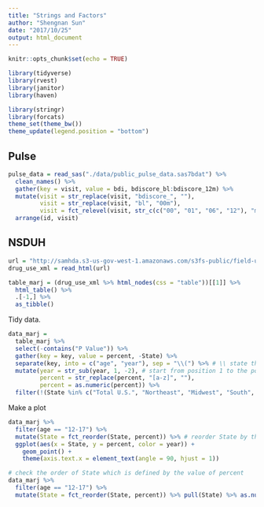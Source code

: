 ```yaml
---
title: "Strings and Factors"
author: "Shengnan Sun"
date: "2017/10/25"
output: html_document
---
```


```r
knitr::opts_chunk$set(echo = TRUE)

library(tidyverse)
library(rvest)
library(janitor)
library(haven)

library(stringr)
library(forcats)
theme_set(theme_bw())
theme_update(legend.position = "bottom")
```

## Pulse

```r
pulse_data = read_sas("./data/public_pulse_data.sas7bdat") %>%
  clean_names() %>%
  gather(key = visit, value = bdi, bdiscore_bl:bdiscore_12m) %>%
  mutate(visit = str_replace(visit, "bdiscore_", ""),
         visit = str_replace(visit, "bl", "00m"),
         visit = fct_relevel(visit, str_c(c("00", "01", "06", "12"), "m"))) %>%
  arrange(id, visit)
```

## NSDUH

```r
url = "http://samhda.s3-us-gov-west-1.amazonaws.com/s3fs-public/field-uploads/2k15StateFiles/NSDUHsaeShortTermCHG2015.htm"
drug_use_xml = read_html(url)

table_marj = (drug_use_xml %>% html_nodes(css = "table"))[[1]] %>%
  html_table() %>%
  .[-1,] %>%
  as_tibble()
```

Tidy data.

```r
data_marj = 
  table_marj %>%
  select(-contains("P Value")) %>%
  gather(key = key, value = percent, -State) %>%
  separate(key, into = c("age", "year"), sep = "\\(") %>% # \\ state this is a special character, ignore previous (). 
  mutate(year = str_sub(year, 1, -2), # start from position 1 to the position -2
         percent = str_replace(percent, "[a-z]", ""),
         percent = as.numeric(percent)) %>%
  filter(!(State %in% c("Total U.S.", "Northeast", "Midwest", "South", "West")))
```

Make a plot

```r
data_marj %>%
  filter(age == "12-17") %>% 
  mutate(State = fct_reorder(State, percent)) %>% # reorder State by the value of percent
  ggplot(aes(x = State, y = percent, color = year)) + 
    geom_point() + 
    theme(axis.text.x = element_text(angle = 90, hjust = 1))
```

```r
# check the order of State which is defined by the value of percent
data_marj %>%
  filter(age == "12-17") %>% 
  mutate(State = fct_reorder(State, percent)) %>% pull(State) %>% as.numeric()
```

